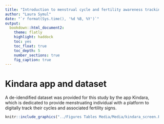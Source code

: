 ```yaml
---
title: "Introduction to menstrual cycle and fertility awareness tracking app Kindara"
author: "Laura Symul"
date: "`r format(Sys.time(), '%d %B, %Y')`"
output: 
  bookdown::html_document2: 
    theme: flatly
    highlight: haddock
    toc: yes
    toc_float: true
    toc_depth: 5
    number_sections: true
    fig_caption: true
---
```




# Kindara app and dataset

A de-idendified dataset was provided for this study by the app Kindara, which is dedicated to provide menstruating individual with a platform to digitally track their cycles and associated fertility signs.

```r
knitr::include_graphics("../Figures Tables Media/Media/kindara_screen.PNG")
```




